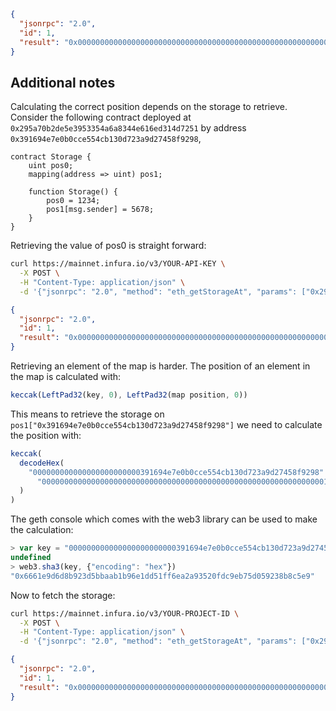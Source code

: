 
<Tabs>
  <TabItem value="JSON">

```json
{
  "jsonrpc": "2.0",
  "id": 1,
  "result": "0x0000000000000000000000000000000000000000000000000000000000000000"
}
```

  </TabItem>
</Tabs>

## Additional notes

Calculating the correct position depends on the storage to retrieve. Consider the following contract deployed at `0x295a70b2de5e3953354a6a8344e616ed314d7251` by address `0x391694e7e0b0cce554cb130d723a9d27458f9298`,

```solidity
contract Storage {
    uint pos0;
    mapping(address => uint) pos1;

    function Storage() {
        pos0 = 1234;
        pos1[msg.sender] = 5678;
    }
}
```

Retrieving the value of pos0 is straight forward:

```bash
curl https://mainnet.infura.io/v3/YOUR-API-KEY \
  -X POST \
  -H "Content-Type: application/json" \
  -d '{"jsonrpc": "2.0", "method": "eth_getStorageAt", "params": ["0x295a70b2de5e3953354a6a8344e616ed314d7251", "0x0", "0x65a8db"], "id": 1}'
```

```json
{
  "jsonrpc": "2.0",
  "id": 1,
  "result": "0x00000000000000000000000000000000000000000000000000000000000004d2"
}
```

Retrieving an element of the map is harder. The position of an element in the map is calculated with:

```js
keccak(LeftPad32(key, 0), LeftPad32(map position, 0))
```

This means to retrieve the storage on `pos1["0x391694e7e0b0cce554cb130d723a9d27458f9298"]` we need to calculate the position with:

```js
keccak(
  decodeHex(
    "000000000000000000000000391694e7e0b0cce554cb130d723a9d27458f9298" +
      "0000000000000000000000000000000000000000000000000000000000000001"
  )
)
```

The geth console which comes with the web3 library can be used to make the calculation:

```js
> var key = "000000000000000000000000391694e7e0b0cce554cb130d723a9d27458f9298" + "0000000000000000000000000000000000000000000000000000000000000001"
undefined
> web3.sha3(key, {"encoding": "hex"})
"0x6661e9d6d8b923d5bbaab1b96e1dd51ff6ea2a93520fdc9eb75d059238b8c5e9"
```

Now to fetch the storage:

```bash
curl https://mainnet.infura.io/v3/YOUR-PROJECT-ID \
  -X POST \
  -H "Content-Type: application/json" \
  -d '{"jsonrpc": "2.0", "method": "eth_getStorageAt", "params": ["0x295a70b2de5e3953354a6a8344e616ed314d7251", "0x6661e9d6d8b923d5bbaab1b96e1dd51ff6ea2a93520fdc9eb75d059238b8c5e9", "0x65a8db"], "id": 1}'
```

```json
{
  "jsonrpc": "2.0",
  "id": 1,
  "result": "0x000000000000000000000000000000000000000000000000000000000000162e"
}
```

